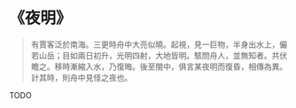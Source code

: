 # 《夜明》

> 有賈客泛於南海。三更時舟中大亮似曉。起視，見一巨物，半身出水上，儼若山岳；目如兩日初升，光明四射，大地皆明。駭問舟人，並無知者。共伏瞻之。移時漸縮入水，乃復晦。後至閩中，俱言某夜明而復昏，相傳為異。計其時，則舟中見怪之夜也。

TODO
